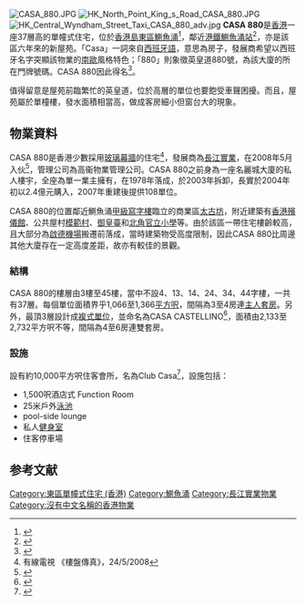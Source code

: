 {{Infobox_housinghk
| name = Casa880
| logo= [[File:casa880.jpg|File:casa880.jpg]]
| address= {{HK}}[[鰂魚涌|鰂魚涌]][[英皇道|英皇道]]880號
| lot= 鰂魚涌內地段第4號B分段第1小分段A分段
| developer=[[長江實業地產有限公司|長江實業地產有限公司]]
| use = [[住宅|住宅]]
| blocknumber = 1座（單幢式）
| floornumber = 37層
| yearofcompletion = 2008年
| former = 一座私人樓宇
| facilities = 住客[[俱樂部|俱樂部]]、住客停車場
| website = 
}}
[[File:CASA_880.JPG|thumb]]
[[File:HK_North_Point_King_s_Road_CASA_880.JPG|thumb]]
[[File:HK_Central_Wyndham_Street_Taxi_CASA_880_adv.jpg|thumb]]
'''CASA 880'''是[[香港|香港]]一座37層高的單幢式住宅，位於[[香港島|香港島]][[東區_(香港)|東區]][[鰂魚涌|鰂魚涌]]<ref>{{Cite web |url=http://www.hkea.com.hk/pub/TransServ?leftEstateGo=Y&district=HQB%2C%E9%B0%82%E9%AD%9A%E6%B6%8C&estate=CASA+880 |title=存档副本 |accessdate=2008-05-25 |archive-date=2008-05-19 |archive-url=https://web.archive.org/web/20080519224300/http://www.hkea.com.hk/pub/TransServ?leftEstateGo=Y&district=HQB%2C%E9%B0%82%E9%AD%9A%E6%B6%8C&estate=CASA+880 |dead-url=no }}</ref>，鄰近[[港鐵|港鐵]][[鰂魚涌站|鰂魚涌站]]<ref>{{cite web |url=http://www.ckh.com.hk/big5/property/current/casa880.htm |title=存档副本 |accessdate=2008-05-24 |deadurl=yes |archiveurl=https://web.archive.org/web/20080604105512/http://www.ckh.com.hk/big5/property/current/casa880.htm |archivedate=2008-06-04 }}</ref>，亦是該區六年來的新屋苑。「Casa」一詞來自[[西班牙語|西班牙語]]，意思為房子，發展商希望以西班牙名字突顯該物業的[[南歐|南歐]]風格特色；「880」則象徵英皇道880號，為該大廈的所在門牌號碼。CASA 880因此得名<ref>{{cite news|publisher=明報|date=2006-10-12|title=長實北角 Casa 880 或撼慧雲峯}}</ref>。

值得留意是屋苑前臨繁忙的英皇道，位於高層的單位也要飽受車聲困擾。而且，屋苑屬於單橦樓，發水面積相當高，做成客房細小但窗台大的現象。

== 物業資料 ==
CASA 880是香港少數採用[[玻璃幕牆|玻璃幕牆]]的住宅<ref>有線電視 《樓盤傳真》，24/5/2008</ref>，發展商為[[長江實業|長江實業]]，在2008年5月入伙<ref>{{cite web |url=http://hk.news.yahoo.com/080430/12/2tav1.html |title=存档副本 |accessdate=2008-05-25 |deadurl=yes |archiveurl=https://web.archive.org/web/20080513185426/http://hk.news.yahoo.com/080430/12/2tav1.html |archivedate=2008-05-13 }}</ref>，管理公司為高衞物業管理公司。CASA 880之前身為一座名麗城大廈的私人樓宇，全座為單一業主擁有，在1978年落成，於2003年拆卸，長實於2004年初以2.4億元購入，2007年重建後提供108單位。

CASA 880的位置鄰近鰂魚涌[[甲級寫字樓|甲級寫字樓]]臨立的商業區[[太古坊|太古坊]]，附近建築有[[香港殯儀館|香港殯儀館]]、公共屋村[[模範村|模範村]]、[[御皇臺|御皇臺]]和[[北角官立小學|北角官立小學]]等。由於該區一帶住宅樓齡較高，且大部分為[[啟德機場|啟德機場]]搬遷前落成，當時建築物受高度限制，因此CASA 880比周邊其他大廈存在一定高度差距，故亦有較佳的景觀。

=== 結構 ===
CASA 880的樓層由3樓至45樓，當中不設4、13、14、24、34、44字樓，一共有37層。每個單位面積界乎1,066至1,366[[平方呎|平方呎]]，間隔為3至4房連[[主人套房|主人套房]]。另外，最頂3層設計成[[複式單位|複式單位]]，並命名為CASA CASTELLINO<ref>{{cite news|publisher=文匯報|date=2006-11-17|title=長實下月底推北角CASA}}</ref>，面積由2,133至2,732平方呎不等，間隔為4至6房連雙套房。

=== 設施 ===
設有約10,000平方呎住客會所，名為Club Casa<ref>{{cite web |url=http://www.century21-hk.com/c21time/firstpty/normal.htm?id=204 |title=存档副本 |accessdate=2008-05-24 |deadurl=yes |archiveurl=https://web.archive.org/web/20080214135115/http://www.century21-hk.com/c21time/firstpty/normal.htm?id=204 |archivedate=2008-02-14 }}</ref>，設施包括：
*1,500呎酒店式 Function Room
*25米戶外[[泳池|泳池]]
*pool-side lounge
*私人[[健身室|健身室]]
*住客停車場

== 参考文献 ==
{{reflist}}

{{長江實業}}

[[Category:東區單幢式住宅_(香港)|Category:東區單幢式住宅 (香港)]]
[[Category:鰂魚涌|Category:鰂魚涌]]
[[Category:長江實業物業|Category:長江實業物業]]
[[Category:沒有中文名稱的香港物業|Category:沒有中文名稱的香港物業]]